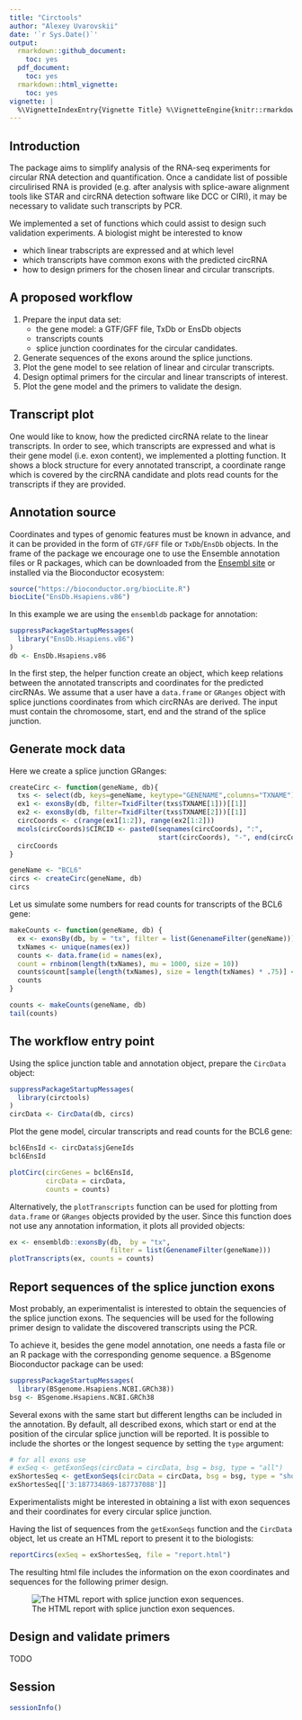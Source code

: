 ```yaml
---
title: "Circtools"
author: "Alexey Uvarovskii"
date: '`r Sys.Date()`'
output:
  rmarkdown::github_document:
    toc: yes
  pdf_document:
    toc: yes
  rmarkdown::html_vignette:
    toc: yes
vignette: |
  %\VignetteIndexEntry{Vignette Title} %\VignetteEngine{knitr::rmarkdown} %\VignetteEncoding{UTF-8}
---
```



## Introduction 

The package aims to simplify analysis of the RNA-seq experiments for
circular RNA detection and quantification. 
Once a candidate list of possible circulirised RNA is provided 
(e.g. after analysis with splice-aware alignment tools like STAR and 
circRNA detection software like DCC or CIRI), it may be necessary 
to validate such transcripts by PCR.

We implemented a set of functions which could assist to design such 
validation experiments. A biologist might be interested to know

- which linear trabscripts are expressed and at which level
- which transcripts have common exons with the predicted circRNA
- how to design primers for the chosen linear and circular transcripts.



## A proposed workflow

1. Prepare the input data set:
    - the gene model: a GTF/GFF file, TxDb or EnsDb objects
    - transcripts counts 
    - splice junction coordinates for the circular candidates.
2. Generate sequences of the exons around the splice junctions.
3. Plot the gene model to see relation of linear and circular transcripts.
3. Design optimal primers for the circular and linear transcripts of interest.
4. Plot the gene model and the primers to validate the design.
  
  
## Transcript plot

One would like to know, how the predicted circRNA relate to the linear
transcripts.
In order to see, which transcripts are expressed and what is their gene model
(i.e. exon content), we implemented a plotting function.
It shows a block structure for every annotated transcript, a coordinate
range which is covered by the circRNA candidate and plots read counts for
the transcripts if they are provided.

## Annotation source 

Coordinates and types of genomic features must be known in advance, and
it can be provided in the form of `GTF/GFF` file or `TxDb`/`EnsDb` objects.
In the frame of the package we encourage one to use the Ensemble annotation
files or R packages, which can be downloaded from the [Ensembl site](http://www.ensembl.org) or installed via the Bioconductor ecosystem:
```r
source("https://bioconductor.org/biocLite.R")
biocLite("EnsDb.Hsapiens.v86")
```

In this example we are using the `ensembldb` package for annotation:
```r
suppressPackageStartupMessages(
  library("EnsDb.Hsapiens.v86")
)
db <- EnsDb.Hsapiens.v86
```

In the first step, the helper function create an object, which keep relations
between the annotated transcripts and coordinates for the predicted circRNAs.
We assume that a user have a `data.frame` or `GRanges` object with
splice junctions coordinates from which circRNAs are derived.
The input must contain the chromosome, start, end and the strand of the splice 
junction.

## Generate mock data

Here we create a splice junction GRanges:
```r
createCirc <- function(geneName, db){
  txs <- select(db, keys=geneName, keytype="GENENAME",columns="TXNAME")
  ex1 <- exonsBy(db, filter=TxidFilter(txs$TXNAME[1]))[[1]]
  ex2 <- exonsBy(db, filter=TxidFilter(txs$TXNAME[2]))[[1]]
  circCoords <- c(range(ex1[1:2]), range(ex2[1:2]))
  mcols(circCoords)$CIRCID <- paste0(seqnames(circCoords), ":",
                                     start(circCoords), "-", end(circCoords))
  circCoords
}

```

```r
geneName <- "BCL6"
circs <- createCirc(geneName, db)
circs
```

Let us simulate some numbers for read counts for transcripts of the BCL6
gene:

```r
makeCounts <- function(geneName, db) {
  ex <- exonsBy(db, by = "tx", filter = list(GenenameFilter(geneName)))
  txNames <- unique(names(ex))
  counts <- data.frame(id = names(ex),
  count = rnbinom(length(txNames), mu = 1000, size = 10))
  counts$count[sample(length(txNames), size = length(txNames) * .75)] <- 0
  counts
}

```

```r
counts <- makeCounts(geneName, db)
tail(counts)
```

## The workflow entry point

Using the splice junction table and annotation object, prepare the `CircData`
object:

```r
suppressPackageStartupMessages(
  library(circtools)
)
circData <- CircData(db, circs)
```

Plot the gene model, circular transcripts and read counts for the
BCL6 gene:
```r
bcl6EnsId <- circData$sjGeneIds
bcl6EnsId
```

```r
plotCirc(circGenes = bcl6EnsId,
         circData = circData,
         counts = counts)
```


Alternatively, the `plotTranscripts` function can be used for 
plotting from `data.frame` or `GRanges` objects provided by the user.
Since this function does not use any annotation information,
it plots all provided objects:

```r
ex <- ensembldb::exonsBy(db,  by = "tx",
                         filter = list(GenenameFilter(geneName)))
plotTranscripts(ex, counts = counts)
```

## Report sequences of the splice junction exons

Most probably, an experimentalist is interested to obtain the sequencies of
the splice junction exons. The sequencies will be used for the following
primer design to validate the discovered transcripts using the PCR.

To achieve it, besides the gene model annotation, 
one needs a fasta file or an R package with the corresponding
genome sequence.
 a BSgenome Bioconductor package can be used:
```r
suppressPackageStartupMessages(
  library(BSgenome.Hsapiens.NCBI.GRCh38))
bsg <- BSgenome.Hsapiens.NCBI.GRCh38
```
Several exons with the same start but different lengths can be included
in the annotation. By default, all described exons, which start or end at 
the position of the circular splice junction will be reported.
It is possible to include the shortes or the longest sequence by setting 
the `type` argument:
```r
# for all exons use
# exSeq <- getExonSeqs(circData = circData, bsg = bsg, type = "all")
exShortesSeq <- getExonSeqs(circData = circData, bsg = bsg, type = "shortest")
exShortesSeq[['3:187734869-187737088']]
```

Experimentalists might be interested in obtaining a list with 
exon sequences and their coordinates for every circular splice junction.

Having the list of sequences from the `getExonSeqs` function and the `CircData`
object, let us create an HTML report to present it to the biologists:

```r
reportCircs(exSeq = exShortesSeq, file = "report.html")
```

The resulting html file includes the information on the exon coordinates and
sequences for the following primer design.

![The HTML report with splice junction exon sequences.](report.png)

## Design and validate primers

TODO

## Session
```r
sessionInfo()
```

